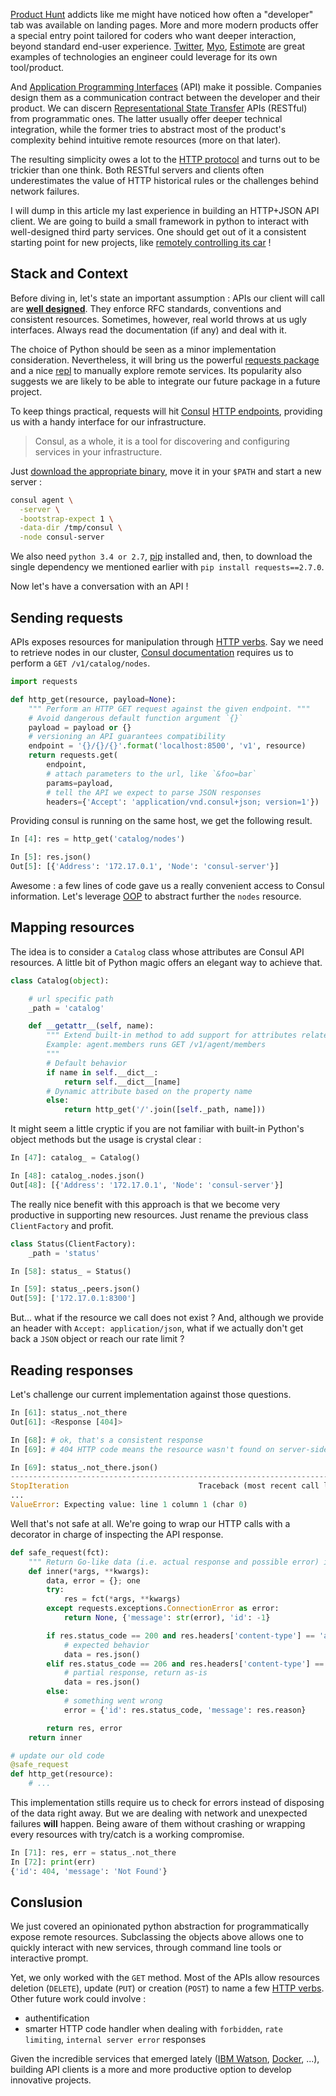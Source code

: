 [Product Hunt][1] addicts like me might have noticed how often a "developer" tab
was available on landing pages. More and more modern products offer a special
entry point tailored for coders who want deeper interaction, beyond standard
end-user experience. [Twitter][2], [Myo][3], [Estimote][4] are great examples of
technologies an engineer could leverage for its own tool/product.

And [Application Programming Interfaces][5] (API) make it possible. Companies
design them as a communication contract between the developer and their product.
We can discern [Representational State Transfer][7] APIs (RESTful) from
programmatic ones. The latter usually offer deeper technical integration, while
the former tries to abstract most of the product's complexity behind intuitive
remote resources (more on that later).

The resulting simplicity owes a lot to the [HTTP protocol][6] and turns out to
be trickier than one think. Both RESTful servers and clients often
underestimates the value of HTTP historical rules or the challenges behind
network failures.

I will dump in this article my last experience in building an HTTP+JSON API
client. We are going to build a small framework in python to interact with
well-designed third party services. One should get out of it a consistent
starting point for new projects, like [remotely controlling its car][8] !


## Stack and Context

Before diving in, let's state an important assumption : APIs our client will
call are [__well designed__][15]. They enforce RFC standards, conventions and
consistent resources. Sometimes, however, real world throws at us ugly
interfaces. Always read the documentation (if any) and deal with it.

The choice of Python should be seen as a minor implementation consideration.
Nevertheless, it will bring us the powerful [requests package][9] and a nice
[repl][10] to manually explore remote services. Its popularity also suggests we
are likely to be able to integrate our future package in a future project.

To keep things practical, requests will hit [Consul][14] [HTTP endpoints][11],
providing us with a handy interface for our infrastructure.

> Consul, as a whole, it is a tool for discovering and configuring services in
> your infrastructure.

 Just [download the appropriate binary][12], move it in your `$PATH` and start a
 new server :

```sh
consul agent \
  -server \
  -bootstrap-expect 1 \
  -data-dir /tmp/consul \
  -node consul-server
```

We also need `python 3.4 or 2.7`, [pip][13] installed and, then, to download the
single dependency we mentioned earlier with `pip install requests==2.7.0`.

Now let's have a conversation with an API !


## Sending requests

APIs exposes resources for manipulation through [HTTP verbs][16]. Say we need to
retrieve nodes in our cluster, [Consul documentation][17] requires us to perform
a `GET /v1/catalog/nodes`.

```py
import requests

def http_get(resource, payload=None):
	""" Perform an HTTP GET request against the given endpoint. """
	# Avoid dangerous default function argument `{}`
    payload = payload or {}
    # versioning an API guarantees compatibility
	endpoint = '{}/{}/{}'.format('localhost:8500', 'v1', resource)
	return requests.get(
		endpoint,
		# attach parameters to the url, like `&foo=bar`
		params=payload,
		# tell the API we expect to parse JSON responses
		headers={'Accept': 'application/vnd.consul+json; version=1'})
```

Providing consul is running on the same host, we get the following result.

```py
In [4]: res = http_get('catalog/nodes')

In [5]: res.json()
Out[5]: [{'Address': '172.17.0.1', 'Node': 'consul-server'}]
```

Awesome : a few lines of code gave us a really convenient access to Consul
information. Let's leverage [OOP][18] to abstract further the `nodes` resource.


## Mapping resources

The idea is to consider a `Catalog` class whose attributes are Consul API
resources. A little bit of Python magic offers an elegant way to achieve that.

```py
class Catalog(object):

	# url specific path
	_path = 'catalog'

	def __getattr__(self, name):
		""" Extend built-in method to add support for attributes related to endpoints.
        Example: agent.members runs GET /v1/agent/members
        """
        # Default behavior
        if name in self.__dict__:
            return self.__dict__[name]
        # Dynamic attribute based on the property name
        else:
            return http_get('/'.join([self._path, name]))
```

It might seem a little cryptic if you are not familiar with built-in Python's
object methods but the usage is crystal clear :

```py
In [47]: catalog_ = Catalog()

In [48]: catalog_.nodes.json()
Out[48]: [{'Address': '172.17.0.1', 'Node': 'consul-server'}]
```

The really nice benefit with this approach is that we become very productive in
supporting new resources. Just rename the previous class `ClientFactory` and
profit.

```py
class Status(ClientFactory):
	_path = 'status'

In [58]: status_ = Status()

In [59]: status_.peers.json()
Out[59]: ['172.17.0.1:8300']
```

But... what if the resource we call does not exist ? And, although we provide an
header with `Accept: application/json`, what if we actually don't get back a
`JSON` object or reach our rate limit ?


## Reading responses

Let's challenge our current implementation against those questions.

```py
In [61]: status_.not_there
Out[61]: <Response [404]>

In [68]: # ok, that's a consistent response
In [69]: # 404 HTTP code means the resource wasn't found on server-side

In [69]: status_.not_there.json()
---------------------------------------------------------------------------
StopIteration                             Traceback (most recent call last)
...
ValueError: Expecting value: line 1 column 1 (char 0)
```

Well that's not safe at all. We're going to wrap our HTTP calls with a decorator
in charge of inspecting the API response.

```py
def safe_request(fct):
	""" Return Go-like data (i.e. actual response and possible error) instead of raising errors. """
    def inner(*args, **kwargs):
	    data, error = {}; one
	    try:
		    res = fct(*args, **kwargs)
        except requests.exceptions.ConnectionError as error:
            return None, {'message': str(error), 'id': -1}

		if res.status_code == 200 and res.headers['content-type'] == 'application/json':
			# expected behavior
			data = res.json()
		elif res.status_code == 206 and res.headers['content-type'] == 'application/json':
			# partial response, return as-is
			data = res.json()
		else:
			# something went wrong
			error = {'id': res.status_code, 'message': res.reason}

		return res, error
	return inner

# update our old code
@safe_request
def http_get(resource):
	# ...
```

This implementation stills require us to check for errors instead of disposing
of the data right away. But we are dealing with network and unexpected failures
__will__ happen. Being aware of them without crashing or wrapping every
resources with try/catch is a working compromise.

```py
In [71]: res, err = status_.not_there
In [72]: print(err)
{'id': 404, 'message': 'Not Found'}
```


## Conslusion

We just covered an opinionated python abstraction for programmatically expose
remote resources. Subclassing the objects above allows one to quickly interact
with new services, through command line tools or interactive prompt.

Yet, we only worked with the `GET` method. Most of the APIs allow resources
deletion (`DELETE`), update (`PUT`) or creation (`POST`) to name a few [HTTP
verbs][16]. Other future work could involve :

- authentification
- smarter HTTP code handler when dealing with `forbidden`, `rate limiting`,
  `internal server error` responses

Given the incredible services that emerged lately ([IBM Watson][21],
[Docker][22], ...), building API clients is a more and more productive option to
develop innovative projects.


[1]: http://www.producthunt.com/
[2]: https://dev.twitter.com/rest/public
[3]: https://developer.thalmic.com/docs/api_reference/platform/script-reference.html
[4]: http://developer.estimote.com/
[5]: https://en.wikipedia.org/wiki/Application_programming_interface
[6]: https://en.wikipedia.org/wiki/Hypertext_Transfer_Protocol
[7]: https://en.wikipedia.org/wiki/Representational_state_transfer
[8]: http://docs.timdorr.apiary.io/#
[9]: http://docs.python-requests.org/en/latest/
[10]: http://ipython.org/
[11]: https://www.consul.io/docs/agent/http.html
[12]: https://www.consul.io/downloads.html
[13]: https://pypi.python.org/pypi/pip
[14]: https://www.consul.io/
[15]: https://github.com/interagent/http-api-design/blob/master/README.md
[16]: http://www.w3.org/Protocols/rfc2616/rfc2616-sec9.html
[17]: https://www.consul.io/docs/index.html
[18]: https://en.wikipedia.org/wiki/Object-oriented_programming
[21]: https://developer.ibm.com/watson/
[22]: https://docs.docker.com/reference/api/docker_remote_api/
